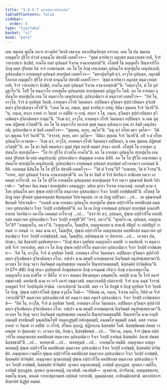 ```yaml
---
title: "1.4.3.7 มหาเปสการสิกฺขาปท"
tableOfContents: false
sidebar:
  order: 8
type: "tipitaka"
basket: "vi"
book: "para"
---
```



<DynamicBreadcrumb />

<Division number="641" book="para">

<Paragraph number="2362" book="para">
เตน สมเยน พุทฺโธ ภควา สาวตฺถิยํ วิหรติ เชตวเน อนาถปิณฺฑิกสฺส อาราเม. เตน โข ปน สมเยน อญฺญตโร ปุริโส ปวาสํ คจฺฉนฺโต ปชาปตึ เอตทโวจ—  “สุตฺตํ ธารยิตฺวา อมุกสฺส ตนฺตวายสฺส เทหิ, จีวรํ วายาเปตฺวา นิกฺขิป, อาคโต อยฺยํ อุปนนฺทํ จีวเรน อจฺฉาเทสฺสามี”ติ. อโสฺสสิ โข อญฺญตโร ปิณฺฑจาริโก ภิกฺขุ ตสฺส ปุริสสฺส อิมํ วาจํ ภาสมานสฺส. อถ โข โส ภิกฺขุ เยนายสฺมา อุปนนฺโท สกฺยปุตฺโต เตนุปสงฺกมิ; อุปสงฺกมิตฺวา อายสฺมนฺตํ อุปนนฺทํ สกฺยปุตฺตํ เอตทโวจ—  “มหาปุญฺโญสิ ตฺวํ, อาวุโส อุปนนฺท, อมุกสฺมึ โอกาเส อญฺญตโร ปุริโส ปวาสํ คจฺฉนฺโต ปชาปตึ เอตทโวจ—  ‘สุตฺตํ ธารยิตฺวา อมุกสฺส ตนฺตวายสฺส เทหิ, จีวรํ วายาเปตฺวา นิกฺขิป, อาคโต อยฺยํ อุปนนฺทํ จีวเรน อจฺฉาเทสฺสามี’”ติ. “อตฺถาวุโส, มํ โส อุปฏฺฐาโก”ติ. โสปิ โข ตนฺตวาโย อายสฺมโต อุปนนฺทสฺส สกฺยปุตฺตสฺส อุปฏฺฐาโก โหติ.
</Paragraph>

<Paragraph number="2363" book="para">
อถ โข อายสฺมา อุปนนฺโท สกฺยปุตฺโต เยน โส ตนฺตวาโย เตนุปสงฺกมิ; อุปสงฺกมิตฺวา ตํ ตนฺตวายํ เอตทโวจ—  “อิทํ โข, อาวุโส, จีวรํ มํ อุทฺทิสฺส วิยฺยติ; อายตญฺจ กโรหิ วิตฺถตญฺจ. อปฺปิตญฺจ สุวีตญฺจ สุปฺปวายิตญฺจ สุวิเลขิตญฺจ สุวิตจฺฉิตญฺจ กโรหี”ติ. “เอเต โข เม, ภนฺเต, สุตฺตํ ธารยิตฺวา อทํสุ; อิมินา สุตฺเตน จีวรํ วินาหี”ติ. “น, ภนฺเต, สกฺกา อายตํ วา วิตฺถตํ วา อปฺปิตํ วา กาตุํ. สกฺกา จ โข, ภนฺเต, สุวีตญฺจ สุปฺปวายิตญฺจ สุวิเลขิตญฺจ สุวิตจฺฉิตญฺจ กาตุนฺ”ติ. “อิงฺฆ ตฺวํ, อาวุโส, อายตญฺจ กโรหิ วิตฺถตญฺจ อปฺปิตญฺจ. น เตน สุตฺเตน ปฏิพทฺธํ ภวิสฺสตี”ติ.
</Paragraph>

<Paragraph number="2364" book="para">
อถ โข โส ตนฺตวาโย ยถาภตํ สุตฺตํ ตนฺเต อุปเนตฺวา เยน สา อิตฺถี เตนุปสงฺกมิ; อุปสงฺกมิตฺวา ตํ อิตฺถึ เอตทโวจ—  “สุตฺเตน, อเยฺย, อตฺโถ”ติ. “นนุ ตฺวํ อโยฺย มยา วุตฺโต—  ‘อิมินา สุตฺเตน จีวรํ วินาหี’”ติ. “สจฺจาหํ, อเยฺย, ตยา วุตฺโต—  ‘อิมินา สุตฺเตน จีวรํ วินาหี’ติ. อปิ จ มํ อโยฺย อุปนนฺโท เอวมาห—  ‘อิงฺฆ ตฺวํ, อาวุโส, อายตญฺจ กโรหิ วิตฺถตญฺจ อปฺปิตญฺจ, น เตน สุตฺเตน ปฏิพทฺธํ ภวิสฺสตี’”ติ. อถ โข สา อิตฺถี ยตฺตกํเยว สุตฺตํ ปฐมํ อทาสิ ตตฺตกํ ปจฺฉา อทาสิ. อโสฺสสิ โข อายสฺมา อุปนนฺโท สกฺยปุตฺโต—  “โส กิร ปุริโส ปวาสโต อาคโต”ติ. อถ โข อายสฺมา อุปนนฺโท สกฺยปุตฺโต เยน ตสฺส ปุริสสฺส นิเวสนํ เตนุปสงฺกมิ; อุปสงฺกมิตฺวา ปญฺญตฺเต อาสเน นิสีทิ. อถ โข โส ปุริโส เยนายสฺมา อุปนนฺโท สกฺยปุตฺโต เตนุปสงฺกมิ; อุปสงฺกมิตฺวา อายสฺมนฺตํ อุปนนฺทํ สกฺยปุตฺตํ อภิวาเทตฺวา เอกมนฺตํ นิสีทิ. เอกมนฺตํ นิสินฺโน โข โส ปุริโส ปชาปตึ เอตทโวจ—  “วีตํ ตํ จีวรนฺ”ติ? “อามายฺย, วีตํ ตํ จีวรนฺ”ติ. “อาหร, อยฺยํ อุปนนฺทํ จีวเรน อจฺฉาเทสฺสามี”ติ. อถ โข สา อิตฺถี ตํ จีวรํ นีหริตฺวา สามิกสฺส ทตฺวา เอตมตฺถํ อาโรเจสิ. อถ โข โส ปุริโส อายสฺมโต อุปนนฺทสฺส สกฺยปุตฺตสฺส จีวรํ ทตฺวา อุชฺฌายติ ขิยฺยติ วิปาเจติ—  “มหิจฺฉา อิเม สมณา สกฺยปุตฺติยา อสนฺตุฏฺฐา. นยิเม สุกรา จีวเรน อจฺฉาเทตุํ. กถญฺหิ นาม อโยฺย อุปนนฺโท มยา ปุพฺเพ อปฺปวาริโต ตนฺตวาเย อุปสงฺกมิตฺวา จีวเร วิกปฺปํ อาปชฺชิสฺสตี”ติ.
</Paragraph>

<Paragraph number="2365" book="para">
อโสฺสสุํ โข ภิกฺขู ตสฺส ปุริสสฺส อุชฺฌายนฺตสฺส ขิยฺยนฺตสฺส วิปาเจนฺตสฺส. เย เต ภิกฺขู อปฺปิจฺฉา …เป…  เต อุชฺฌายนฺติ ขิยฺยนฺติ วิปาเจนฺติ—  “กถญฺหิ นาม อายสฺมา อุปนนฺโท สกฺยปุตฺโต ปุพฺเพ อปฺปวาริโต คหปติกสฺส ตนฺตวาเย อุปสงฺกมิตฺวา จีวเร วิกปฺปํ อาปชฺชิสฺสตี”ติ.
</Paragraph>

<Paragraph number="2366" book="para">
อถ โข เต ภิกฺขู อายสฺมนฺตํ อุปนนฺทํ สกฺยปุตฺตํ อเนกปริยาเยน วิครหิตฺวา ภควโต เอตมตฺถํ อาโรเจสุํ …เป…  “สจฺจํ กิร ตฺวํ, อุปนนฺท, ปุพฺเพ อปฺปวาริโต คหปติกสฺส ตนฺตวาเย อุปสงฺกมิตฺวา จีวเร วิกปฺปํ อาปชฺชี”ติ? “สจฺจํ, ภควา”ติ. “ญาตโก เต, อุปนนฺท, อญฺญาตโก”ติ? “อญฺญาตโก, ภควา”ติ. “อญฺญาตโก, โมฆปุริส, อญฺญาตกสฺส น ชานาติ ปติรูปํ วา อปฺปติรูปํ วา สนฺตํ วา อสนฺตํ วา. ตตฺถ นาม ตฺวํ, โมฆปุริส, ปุพฺเพ อปฺปวาริโต อญฺญาตกสฺส คหปติกสฺส ตนฺตวาเย อุปสงฺกมิตฺวา จีวเร วิกปฺปํ อาปชฺชิสฺสสิ. เนตํ, โมฆปุริส, อปฺปสนฺนานํ วา ปสาทาย …เป…  เอวญฺจ ปน, ภิกฺขเว, อิมํ สิกฺขาปทํ อุทฺทิเสยฺยาถ—
</Paragraph>

</Division>
<Division number="642" book="para">

<Paragraph number="2367" book="para">
<Emphasis>“ภิกฺขุํ ปเนว อุทฺทิสฺส อญฺญาตโก คหปติ วา คหปตานี วา ตนฺตวาเยหิ จีวรํ วายาเปยฺย, ตตฺร เจ โส ภิกฺขุ ปุพฺเพ อปฺปวาริโต ตนฺตวาเย อุปสงฺกมิตฺวา จีวเร วิกปฺปํ อาปชฺเชยฺย—  ‘อิทํ โข, อาวุโส, จีวรํ มํ อุทฺทิสฺส วิยฺยติ. อายตญฺจ กโรถ วิตฺถตญฺจ. อปฺปิตญฺจ สุวีตญฺจ สุปฺปวายิตญฺจ สุวิเลขิตญฺจ สุวิตจฺฉิตญฺจ กโรถ. อปฺเปว นาม มยมฺปิ อายสฺมนฺตานํ กิญฺจิมตฺตํ อนุปทชฺเชยฺยามา’ติ. เอวญฺจ โส ภิกฺขุ วตฺวา กิญฺจิมตฺตํ อนุปทชฺเชยฺย อนฺตมโส ปิณฺฑปาตมตฺตมฺปิ, นิสฺสคฺคิยํ ปาจิตฺติยนฺ”</Emphasis>ติ. (*27*:<Emphasis>46</Emphasis>)
</Paragraph>

</Division>
<Division number="643" book="para">

<Paragraph number="2368" book="para">
<Emphasis>ภิกฺขุํ ปเนว อุทฺทิสฺสา</Emphasis>ติ ภิกฺขุสฺสตฺถาย ภิกฺขุํ อารมฺมณํ กริตฺวา ภิกฺขุํ อจฺฉาเทตุกาโม.
</Paragraph>

<Paragraph number="2369" book="para">
<Emphasis>อญฺญาตโก</Emphasis> นาม มาติโต วา ปิติโต วา ยาว สตฺตมา ปิตามหยุคา อสมฺพทฺโธ.
</Paragraph>

<Paragraph number="2370" book="para">
<Emphasis>คหปติ</Emphasis> นาม โย โกจิ อคารํ อชฺฌาวสติ.
</Paragraph>

<Paragraph number="2371" book="para">
<Emphasis>คหปตานี</Emphasis> นาม ยา กาจิ อคารํ อชฺฌาวสติ.
</Paragraph>

<Paragraph number="2372" book="para">
<Emphasis>ตนฺตวาเยหี</Emphasis>ติ เปสกาเรหิ.
</Paragraph>

<Paragraph number="2373" book="para">
<Emphasis>จีวรํ</Emphasis> นาม ฉนฺนํ จีวรานํ อญฺญตรํ จีวรํ วิกปฺปนุปคํ ปจฺฉิมํ.
</Paragraph>

<Paragraph number="2374" book="para">
<Emphasis>วายาเปยฺยา</Emphasis>ติ วินาเปติ.
</Paragraph>

<Paragraph number="2375" book="para">
<Emphasis>ตตฺร เจ โส ภิกฺขู</Emphasis>ติ ยํ ภิกฺขุํ อุทฺทิสฺส จีวรํ วิยฺยติ โส ภิกฺขุ.
</Paragraph>

<Paragraph number="2376" book="para">
<Emphasis>ปุพฺเพ อปฺปวาริโต</Emphasis>ติ ปุพฺเพ อวุตฺโต โหติ—  “กีทิเสน เต, ภนฺเต, จีวเรน อตฺโถ, กีทิสํ เต จีวรํ วายาเปมี”ติ?
</Paragraph>

<Paragraph number="2377" book="para">
<Emphasis>ตนฺตวาเย อุปสงฺกมิตฺวา</Emphasis>ติ ฆรํ คนฺตฺวา ยตฺถ กตฺถจิ อุปสงฺกมิตฺวา.
</Paragraph>

<Paragraph number="2378" book="para">
<Emphasis>จีวเร วิกปฺปํ อาปชฺเชยฺยา</Emphasis>ติ—  “อิทํ โข, อาวุโส, จีวรํ มํ อุทฺทิสฺส วิยฺยติ, อายตญฺจ กโรถ วิตฺถตญฺจ. อปฺปิตญฺจ สุวีตญฺจ สุปฺปวายิตญฺจ สุวิเลขิตญฺจ สุวิตจฺฉิตญฺจ กโรถ. อปฺเปว นาม มยมฺปิ อายสฺมนฺตานํ กิญฺจิมตฺตํ อนุปทชฺเชยฺยามา”ติ.
</Paragraph>

<Paragraph number="2379" book="para">
<Emphasis>เอวญฺจ โส ภิกฺขุ วตฺวา กิญฺจิมตฺตํ อนุปทชฺเชยฺย อนฺตมโส ปิณฺฑปาตมตฺตมฺปี</Emphasis>ติ. <Emphasis>ปิณฺฑปาโต</Emphasis> นาม ยาคุปิ ภตฺตมฺปิ ขาทนียมฺปิ จุณฺณปิณฺโฑปิ ทนฺตกฏฺฐมฺปิ ทสิกสุตฺตมฺปิ, อนฺตมโส ธมฺมมฺปิ ภณติ.
</Paragraph>

<Paragraph number="2380" book="para">
ตสฺส วจเนน อายตํ วา วิตฺถตํ วา อปฺปิตํ วา กโรติ, ปโยเค ทุกฺกฏํ. ปฏิลาเภน นิสฺสคฺคิยํ โหติ. นิสฺสชฺชิตพฺพํ สํฆสฺส วา คณสฺส วา ปุคฺคลสฺส วา. เอวญฺจ ปน, ภิกฺขเว, นิสฺสชฺชิตพฺพํ …เป…  “อิทํ เม, ภนฺเต, จีวรํ ปุพฺเพ อปฺปวาริโต อญฺญาตกสฺส คหปติกสฺส ตนฺตวาเย อุปสงฺกมิตฺวา จีวเร วิกปฺปํ อาปนฺนํ นิสฺสคฺคิยํ. อิมาหํ สํฆสฺส นิสฺสชฺชามี”ติ …เป…  ทเทยฺยาติ …เป…  ทเทยฺยุนฺติ …เป…  อายสฺมโต ทมฺมีติ.
</Paragraph>

</Division>
<Division number="644" book="para">

<Paragraph number="2381" book="para">
อญฺญาตเก อญฺญาตกสญฺญี ปุพฺเพ อปฺปวาริโต คหปติกสฺส ตนฺตวาเย อุปสงฺกมิตฺวา จีวเร วิกปฺปํ อาปชฺชติ, นิสฺสคฺคิยํ ปาจิตฺติยํ. อญฺญาตเก เวมติโก ปุพฺเพ อปฺปวาริโต คหปติกสฺส ตนฺตวาเย อุปสงฺกมิตฺวา จีวเร วิกปฺปํ อาปชฺชติ, นิสฺสคฺคิยํ ปาจิตฺติยํ. อญฺญาตเก ญาตกสญฺญี ปุพฺเพ อปฺปวาริโต คหปติกสฺส ตนฺตวาเย อุปสงฺกมิตฺวา จีวเร วิกปฺปํ อาปชฺชติ, นิสฺสคฺคิยํ ปาจิตฺติยํ.
</Paragraph>

<Paragraph number="2382" book="para">
ญาตเก อญาตกสญฺญี, อาปตฺติ ทุกฺกฏสฺส. ญาตเก เวมติโก, อาปตฺติ ทุกฺกฏสฺส. ญาตเก ญาตกสญฺญี, อนาปตฺติ.
</Paragraph>

</Division>
<Division number="645" book="para">

<Paragraph number="2383" book="para">
อนาปตฺติ—  ญาตกานํ, ปวาริตานํ, อญฺญสฺสตฺถาย, อตฺตโน ธเนน, มหคฺฆํ วายาเปตุกามสฺส อปฺปคฺฆํ วายาเปติ, อุมฺมตฺตกสฺส, อาทิกมฺมิกสฺสาติ.

</Paragraph>
</Division>

<Paragraph number="2384" type="center" book="para">
มหาเปสการสิกฺขาปทํ นิฏฺฐิตํ สตฺตมํ.
</Paragraph>